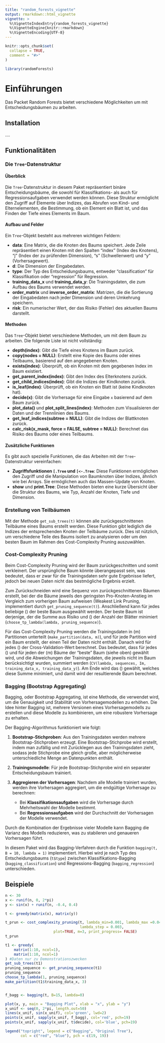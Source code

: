 ```yaml
---
title: "random_forests_vignette"
output: rmarkdown::html_vignette
vignette: >
  %\VignetteIndexEntry{random_forests_vignette}
  %\VignetteEngine{knitr::rmarkdown}
  %\VignetteEncoding{UTF-8}
---
```





```r
knitr::opts_chunk$set(
  collapse = TRUE,
  comment = "#>"
)
```

```r
library(randomForests)
```


# Einführungen
Das Packet Random Forests bietet verschiedene Möglichkeiten um mit Entscheidungsbäumen zu arbeiten.

## Installation
....

## Funktionalitäten
### Die `Tree`-Datenstruktur

#### Überblick

Die `Tree`-Datenstruktur in diesem Paket repräsentiert binäre Entscheidungsbäume, die sowohl für Klassifikations- als auch für Regressionsaufgaben verwendet werden können. Diese Struktur ermöglicht den Zugriff auf Elemente über Indizes, das Abrufen von Kind- und Elternelementen, die Bestimmung, ob ein Element ein Blatt ist, und das Finden der Tiefe eines Elements im Baum.

#### Aufbau und Felder

Ein `Tree`-Objekt besteht aus mehreren wichtigen Feldern:

- **data**: Eine Matrix, die die Knoten des Baums speichert. Jede Zeile repräsentiert einen Knoten mit den Spalten "index" (Index des Knotens), "j" (Index der zu prüfenden Dimension), "s" (Schwellenwert) und "y" (Vorhersagewert).
- **d**: Die Dimension der Eingabedaten.
- **type**: Der Typ des Entscheidungsbaums, entweder "classification" für Klassifikation oder "regression" für Regression.
- **training_data_x** und **training_data_y**: Die Trainingsdaten, die zum Aufbau des Baums verwendet werden.
- **order_matrix** und **inverse_order_matrix**: Matrizen, die die Sortierung der Eingabedaten nach jeder Dimension und deren Umkehrung speichern.
- **risk**: Ein numerischer Wert, der das Risiko (Fehler) des aktuellen Baums darstellt.

#### Methoden

Das `Tree`-Objekt bietet verschiedene Methoden, um mit dem Baum zu arbeiten.
Die folgende Liste ist nicht vollständig:


- **depth(index)**: Gibt die Tiefe eines Knotens im Baum zurück.
- **copy(nodes = NULL)**: Erstellt eine Kopie des Baums oder eines Teilbaums, basierend auf den angegebenen Knoten.
- **exists(index)**: Überprüft, ob ein Knoten mit dem gegebenen Index im Baum existiert.
- **get_parent_index(index)**: Gibt den Index des Elterknotens zurück.
- **get_child_indices(index)**: Gibt die Indizes der Kindknoten zurück.
- **is_leaf(index)**: Überprüft, ob ein Knoten ein Blatt ist (keine Kindknoten hat).
- **decide(x)**: Gibt die Vorhersage für eine Eingabe `x` basierend auf dem Baum zurück.
- **plot_data()** und **plot_split_lines(index)**: Methoden zum Visualisieren der Daten und der Trennlinien des Baums.
- **get_leaf_indices(subtree = NULL)**: Gibt die Indizes der Blattknoten zurück.
- **calc_risk(x_mask, force = FALSE, subtree = NULL)**: Berechnet das Risiko des Baums oder eines Teilbaums.

#### Zusätzliche Funktionen

Es gibt auch spezielle Funktionen, die das Arbeiten mit der `Tree`-Datenstruktur vereinfachen:

- **Zugriffsfunktionen `[.Tree` und `[<-.Tree`**: Diese Funktionen ermöglichen den Zugriff und die Manipulation von Baumknoten über Indizes, ähnlich wie bei Arrays. Sie ermöglichen auch das Massen-Update von Knoten.
- **show** und **print.Tree**: Diese Methoden bieten eine kurze Übersicht über die Struktur des Baums, wie Typ, Anzahl der Knoten, Tiefe und Dimension.

### Erstellung von Teilbäumen

Mit der Methode `get_sub_trees(t)` können alle zurückgeschnittenen Teilbäume eines Baums erstellt werden. Diese Funktion gibt lediglich die Indizes der entsprechenden Knoten der Teilbäume zurück. Dies ist nützlich, um verschiedene Teile des Baums isoliert zu analysieren oder um den besten Baum im Rahmen des Cost-Complexity Pruning auszuwählen.



### Cost-Complexity Pruning

Beim Cost-Complexity Pruning wird der Baum zurückgeschnitten und somit verkleinert. Der ursprüngliche Baum könnte überangepasst sein, was bedeutet, dass er zwar für die Trainingsdaten sehr gute Ergebnisse liefert, jedoch bei neuen Daten nicht das bestmögliche Ergebnis erzielt.

Zum Zurückschneiden wird eine Sequenz von zurückgeschnittenen Bäumen erstellt, bei der die Bäume jeweils den geringsten Pro-Knoten-Anstieg im Vergleich zum vorherigen Baum aufweisen (Weakest Link Pruning, implementiert durch `get_pruning_sequence(t)`). Anschließend kann für jedes beliebige \(\lambda \in \mathbb{R}\) der beste Baum ausgewählt werden. Der beste Baum ist derjenige, der die Summe aus Risiko und \(\lambda \times\) der Anzahl der Blätter minimiert (`choose_tp_lambda(lambda, pruning_sequence)`).

Für das Cost-Complexity Pruning werden die Trainingsdaten in \(m\) Partitionen unterteilt (`make_partition(data, m)`), und für jede Partition wird ein Baum erstellt, der einen Teil der Daten nicht enthält. Danach wird für jedes \(\lambda\) der Cross-Validation-Wert berechnet. Das bedeutet, dass für jedes \(\lambda\) und für jeden der \(m\) Bäume der "beste" Baum (siehe oben) gewählt wird, und die Abweichungen der Trainingsdaten, die jeweils nicht im Baum berücksichtigt wurden, summiert werden (`CV(lambda, sequences, Im, training_data_x, training_data_y)`). Am Ende wird das \(\lambda\) gewählt, welches diese Summe minimiert, und damit wird der resultierende Baum berechnet.

### Bagging (Bootstrap Aggregating)

Bagging, oder Bootstrap Aggregating, ist eine Methode, die verwendet wird, um die Genauigkeit und Stabilität von Vorhersagemodellen zu erhöhen. Die Idee hinter Bagging ist, mehrere Versionen eines Vorhersagemodells zu erstellen und diese Modelle zu kombinieren, um eine robustere Vorhersage zu erhalten.


Der Bagging-Algorithmus funktioniert wie folgt:

1. **Bootstrap-Stichproben**: Aus den Trainingsdaten werden mehrere Bootstrap-Stichproben erzeugt. Eine Bootstrap-Stichprobe wird erstellt, indem man zufällig und mit Zurücklegen aus den Trainingsdaten zieht, sodass jede Stichprobe eine gleich große, aber möglicherweise unterschiedliche Menge an Datenpunkten enthält.

2. **Trainingsmodelle**: Für jede Bootstrap-Stichprobe wird ein separater Entscheidungsbaum trainiert.

3. **Aggregieren der Vorhersagen**: Nachdem alle Modelle trainiert wurden, werden ihre Vorhersagen aggregiert, um die endgültige Vorhersage zu berechnen:
    - Bei **Klassifikationsaufgaben** wird die Vorhersage durch Mehrheitswahl der Modelle bestimmt.
    - Bei **Regressionsaufgaben** wird der Durchschnitt der Vorhersagen der Modelle verwendet.

Durch die Kombination der Ergebnisse vieler Modelle kann Bagging die Varianz des Modells reduzieren, was zu stabileren und genaueren Vorhersagen führt.


In diesem Paket wird das Bagging-Verfahren durch die Funktion `bagging(t, B = 10, lambda = 1)` implementiert. Hierbei wird je nach Typ des Entscheidungsbaums (`t$type`) zwischen Klassifikations-Bagging (`bagging_classification`) und Regressions-Bagging (`bagging_regression`) unterschieden.


## Beispiele
```r
n <- 30
x <- runif(n, 0, 2*pi)
y <- sin(x) + runif(n, -0.4, 0.4)

t <- greedy(matrix(x), matrix(y))

t_prun <- cost_complexity_pruning(t, lambda_min=0.001, lambda_max =0.04, 
                                  lambda_step = 0.003, 
                      plot=TRUE, m=3, print_progress= FALSE)
t_prun

t1 <- greedy(
    matrix(1:10, ncol=1),
    matrix(1:10, ncol=1)
) #Daten nur zu Demonstrationszwecken
get_sub_trees(t1)
pruning_sequence <- get_pruning_sequence(t1)
pruning_sequence
choose_tp_lambda(1, pruning_sequence)
make_partition(t1$training_data_x, 3)


f_bagg <- bagging(t, B=15, lambda=0)

plot(x, y, main = "Bagging Plot", xlab = "x", ylab = "y")
x_unif <- seq(0, 2*pi, length.out=50)
lines(x_unif, sin(x_unif), col='green', lwd=2)
points(x_unif, sapply(x_unif, f_bagg), col='red', pch=19)
points(x_unif, sapply(x_unif, t$decide), col='blue', pch=19)

legend("topright", legend = c("Bagging", "Original Tree"),
       col = c("red", "blue"), pch = c(19, 19))
```